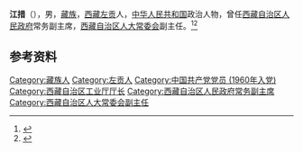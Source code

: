 '''江措'''（{{bd|1939年|}}），男，[[藏族|藏族]]，[[西藏|西藏]][[左贡|左贡]]人，[[中华人民共和国|中华人民共和国]]政治人物，曾任[[西藏自治区人民政府|西藏自治区人民政府]]常务副主席，[[西藏自治区人大常委会|西藏自治区人大常委会]]副主任。<ref>{{cite book|title=中囯人名大辞典·现任党政军领导人物卷|author=廖盖隆等编|year=1990|publisher=上海辞书出版社|location=上海|page=}}</ref><ref>{{Cite book|title=中华人民共和国职官志|author=何虎生, 李耀东, 向常福主编|publisher=中国社会出版社|year=2003|isbn=9787800883934|location=北京|pages=}}</ref>

== 参考资料 ==
{{reflist}}

{{中国人物小作品}}

{{Authority control}}
{{DEFAULTSORT:}}
[[Category:藏族人|Category:藏族人]]
[[Category:左贡人|Category:左贡人]]
[[Category:中国共产党党员_(1960年入党)|Category:中国共产党党员 (1960年入党)]]
[[Category:西藏自治区工业厅厅长|Category:西藏自治区工业厅厅长]]
[[Category:西藏自治区人民政府常务副主席|Category:西藏自治区人民政府常务副主席]]
[[Category:西藏自治区人大常委会副主任|Category:西藏自治区人大常委会副主任]]
